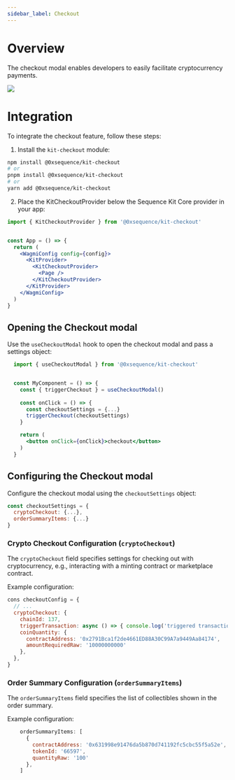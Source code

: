 ```yaml
---
sidebar_label: Checkout
---
```


# Overview
The checkout modal enables developers to easily facilitate cryptocurrency payments.

<div class="text--center">
  <img src="/img/kit/checkout-modal.png" />
</div>

# Integration
To integrate the checkout feature, follow these steps:
1. Install the `kit-checkout` module:

```bash
npm install @0xsequence/kit-checkout
# or
pnpm install @0xsequence/kit-checkout
# or
yarn add @0xsequence/kit-checkout
```

2. Place the KitCheckoutProvider below the Sequence Kit Core provider in your app:

```jsx
import { KitCheckoutProvider } from '@0xsequence/kit-checkout'


const App = () => {
  return (
    <WagmiConfig config={config}>
      <KitProvider>
        <KitCheckoutProvider>
          <Page />
        </KitCheckoutProvider>
      </KitProvider>
    </WagmiConfig>
  )
}
```
## Opening the Checkout modal
Use the `useCheckoutModal` hook to open the checkout modal and pass a settings object:


```jsx
  import { useCheckoutModal } from '@0xsequence/kit-checkout'


  const MyComponent = () => {
    const { triggerCheckout } = useCheckoutModal()
  
    const onClick = () => {
      const checkoutSettings = {...}
      triggerCheckout(checkoutSettings)
    }

    return (
      <button onClick={onClick}>checkout</button>
    )
  }
```


## Configuring the Checkout modal
Configure the checkout modal using the `checkoutSettings` object:


```jsx
const checkoutSettings = {
  cryptoCheckout: {...},
  orderSummaryItems: {...}
}
```

### Crypto Checkout Configuration (`cryptoCheckout`)
The `cryptoCheckout` field specifies settings for checking out with cryptocurrency, e.g., interacting with a minting contract or marketplace contract.

Example configuration:

```jsx
cons checkoutConfig = {
  // ...
  cryptoCheckout: {
    chainId: 137,
    triggerTransaction: async () => { console.log('triggered transaction') },
    coinQuantity: {
      contractAddress: '0x2791Bca1f2de4661ED88A30C99A7a9449Aa84174',
      amountRequiredRaw: '10000000000'
    },
  },
}
```

### Order Summary Configuration (`orderSummaryItems`)
The `orderSummaryItems` field specifies the list of collectibles shown in the order summary.

Example configuration:

```jsx
    orderSummaryItems: [
      {
        contractAddress: '0x631998e91476da5b870d741192fc5cbc55f5a52e',
        tokenId: '66597',
        quantityRaw: '100'
      },
    ]
```
